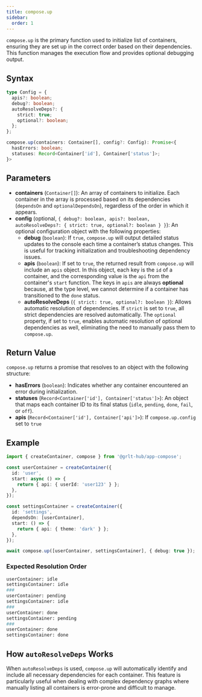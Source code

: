 ```yaml
---
title: compose.up
sidebar:
  order: 1
---
```


`compose.up` is the primary function used to initialize list of containers, ensuring they are set up in the correct order based on their dependencies. This function manages the execution flow and provides optional debugging output.

## Syntax

```ts
type Config = {
  apis?: boolean;
  debug?: boolean;
  autoResolveDeps?: {
    strict: true;
    optional?: boolean;
  };
};

compose.up(containers: Container[], config?: Config): Promise<{
  hasErrors: boolean;
  statuses: Record<Container['id'], Container['status']>;
}>
```

## Parameters

- **containers** (`Container[]`): An array of containers to initialize. Each container in the array is processed based on its dependencies (`dependsOn` and `optionalDependsOn`), regardless of the order in which it appears.
- **config** (optional, `{ debug?: boolean, apis?: boolean, autoResolveDeps?: { strict: true, optional?: boolean } }`): An optional configuration object with the following properties:
  - **debug** (`boolean`): If `true`, `compose.up` will output detailed status updates to the console each time a container’s status changes. This is useful for tracking initialization and troubleshooting dependency issues.
  - **apis** (`boolean`): If set to `true`, the returned result from `compose.up` will include an `apis` object. In this object, each key is the `id` of a container, and the corresponding value is the `api` from the container's `start` function. The keys in `apis` are always **optional** because, at the type level, we cannot determine if a container has transitioned to the `done` status.
  - **autoResolveDeps** (`{ strict: true, optional?: boolean }`): Allows automatic resolution of dependencies. If `strict` is set to `true`, all strict dependencies are resolved automatically. The `optional` property, if set to `true`, enables automatic resolution of optional dependencies as well, eliminating the need to manually pass them to `compose.up`.

## Return Value

`compose.up` returns a promise that resolves to an object with the following structure:

- **hasErrors** (`boolean`): Indicates whether any container encountered an error during initialization.
- **statuses** (`Record<Container['id'], Container['status']>`): An object that maps each container ID to its final status (`idle`, `pending`, `done`, `fail`, or `off`).
- **apis** (`Record<Container['id'], Container['api']>`): If `compose.up.config` set to `true`

## Example

```ts
import { createContainer, compose } from '@grlt-hub/app-compose';

const userContainer = createContainer({
  id: 'user',
  start: async () => {
    return { api: { userId: 'user123' } };
  },
});

const settingsContainer = createContainer({
  id: 'settings',
  dependsOn: [userContainer],
  start: () => {
    return { api: { theme: 'dark' } };
  },
});

await compose.up([userContainer, settingsContainer], { debug: true });
```

### Expected Resolution Order

```sh
userContainer: idle
settingsContainer: idle
###
userContainer: pending
settingsContainer: idle
###
userContainer: done
settingsContainer: pending
###
userContainer: done
settingsContainer: done
```

## How `autoResolveDeps` Works

When `autoResolveDeps` is used, `compose.up` will automatically identify and include all necessary dependencies for each container. This feature is particularly useful when dealing with complex dependency graphs where manually listing all containers is error-prone and difficult to manage.
